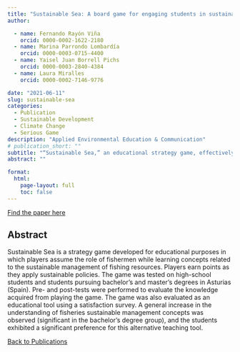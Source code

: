 ```yaml
---
title: "Sustainable Sea: A board game for engaging students in sustainable fisheries management"
author:

  - name: Fernando Rayón Viña
    orcid: 0000-0002-1622-2180
  - name: Marina Parrondo Lombardía
    orcid: 0000-0003-0715-4400
  - name: Yaisel Juan Borrell Pichs
    orcid: 0000-0003-2840-4384
  - name: Laura Miralles
    orcid: 0000-0002-7146-9776

date: "2021-06-11"
slug: sustainable-sea
categories:
  - Publication
  - Sustainable Development
  - Climate Change
  - Serious Game
description: "Applied Environmental Education & Communication"
# publication_short: ""
subtitle: "“Sustainable Sea,” an educational strategy game, effectively enhanced students’ understanding of sustainable fishing practices in Asturias, Spain, with a notable impact on bachelor’s degree students."
abstract: ""

format: 
  html: 
    page-layout: full
    toc: false
---
```

<a href="https://doi.org/10.1080/1533015X.2021.1930608"><i class="fa-regular fa-newspaper"></i> Find the paper here</a>

## Abstract

Sustainable Sea is a strategy game developed for educational purposes in which players assume the role of fishermen while learning concepts related to the sustainable management of fishing resources. Players earn points as they apply sustainable policies. The game was tested on high-school students and students pursuing bachelor’s and master’s degrees in Asturias (Spain). Pre- and post-tests were performed to evaluate the knowledge acquired from playing the game. The game was also evaluated as an educational tool using a satisfaction survey. A general increase in the understanding of fisheries sustainable management concepts was observed (significant in the bachelor’s degree group), and the students exhibited a significant preference for this alternative teaching tool.

<a href="../publications.html"><i class="fas fa-arrow-left"></i> Back to Publications</a>